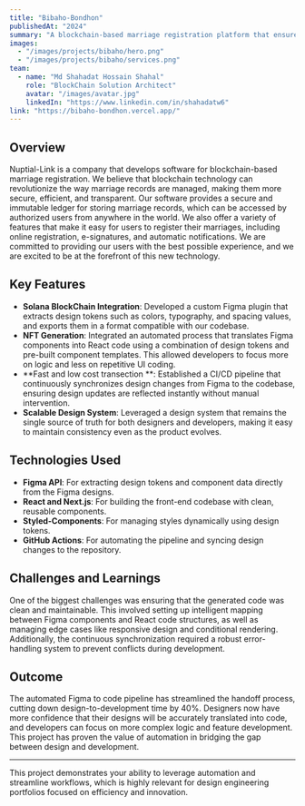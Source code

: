 ```yaml
---
title: "Bibaho-Bondhon"
publishedAt: "2024"
summary: "A blockchain-based marriage registration platform that ensures the security, efficiency, and transparency of marriage records."
images:
  - "/images/projects/bibaho/hero.png"
  - "/images/projects/bibaho/services.png"
team:
  - name: "Md Shahadat Hossain Shahal"
    role: "BlockChain Solution Architect"
    avatar: "/images/avatar.jpg"
    linkedIn: "https://www.linkedin.com/in/shahadatw6"
link: "https://bibaho-bondhon.vercel.app/"
---
```


## Overview

Nuptial-Link is a company that develops software for blockchain-based marriage registration. We believe that blockchain technology can revolutionize the way marriage records are managed, making them more secure, efficient, and transparent. Our software provides a secure and immutable ledger for storing marriage records, which can be accessed by authorized users from anywhere in the world. We also offer a variety of features that make it easy for users to register their marriages, including online registration, e-signatures, and automatic notifications. We are committed to providing our users with the best possible experience, and we are excited to be at the forefront of this new technology.
## Key Features

- **Solana BlockChain Integration**: Developed a custom Figma plugin that extracts design tokens such as colors, typography, and spacing values, and exports them in a format compatible with our codebase.
- **NFT Generation**: Integrated an automated process that translates Figma components into React code using a combination of design tokens and pre-built component templates. This allowed developers to focus more on logic and less on repetitive UI coding.
- **Fast and low cost transection **: Established a CI/CD pipeline that continuously synchronizes design changes from Figma to the codebase, ensuring design updates are reflected instantly without manual intervention.
- **Scalable Design System**: Leveraged a design system that remains the single source of truth for both designers and developers, making it easy to maintain consistency even as the product evolves.

## Technologies Used

- **Figma API**: For extracting design tokens and component data directly from the Figma designs.
- **React and Next.js**: For building the front-end codebase with clean, reusable components.
- **Styled-Components**: For managing styles dynamically using design tokens.
- **GitHub Actions**: For automating the pipeline and syncing design changes to the repository.

## Challenges and Learnings

One of the biggest challenges was ensuring that the generated code was clean and maintainable. This involved setting up intelligent mapping between Figma components and React code structures, as well as managing edge cases like responsive design and conditional rendering. Additionally, the continuous synchronization required a robust error-handling system to prevent conflicts during development.

## Outcome

The automated Figma to code pipeline has streamlined the handoff process, cutting down design-to-development time by 40%. Designers now have more confidence that their designs will be accurately translated into code, and developers can focus on more complex logic and feature development. This project has proven the value of automation in bridging the gap between design and development.

---

This project demonstrates your ability to leverage automation and streamline workflows, which is highly relevant for design engineering portfolios focused on efficiency and innovation.